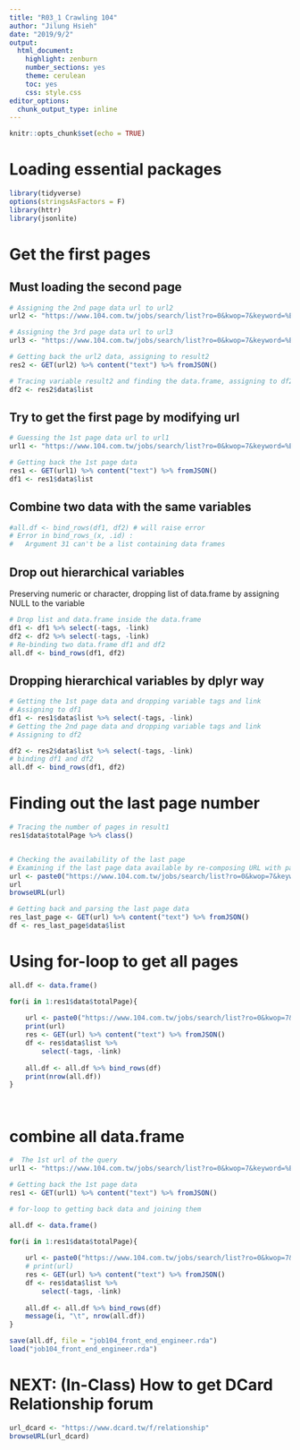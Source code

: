 ```yaml
---
title: "R03_1 Crawling 104"
author: "Jilung Hsieh"
date: "2019/9/2"
output:
  html_document:
    highlight: zenburn
    number_sections: yes
    theme: cerulean
    toc: yes
    css: style.css
editor_options:
  chunk_output_type: inline
---
```


```r
knitr::opts_chunk$set(echo = TRUE)
```


# Loading essential packages
```r
library(tidyverse)
options(stringsAsFactors = F)
library(httr)
library(jsonlite)
```


# Get the first pages

## Must loading the second page
```r
# Assigning the 2nd page data url to url2
url2 <- "https://www.104.com.tw/jobs/search/list?ro=0&kwop=7&keyword=%E8%B3%87%E6%96%99%E7%A7%91%E5%AD%B8%E5%AE%B6&order=1&asc=0&page=2&mode=s&jobsource=2018indexpoc"

# Assigning the 3rd page data url to url3
url3 <- "https://www.104.com.tw/jobs/search/list?ro=0&kwop=7&keyword=%E8%B3%87%E6%96%99%E7%A7%91%E5%AD%B8%E5%AE%B6&order=1&asc=0&page=3&mode=s&jobsource=2018indexpoc"

# Getting back the url2 data, assigning to result2
res2 <- GET(url2) %>% content("text") %>% fromJSON()

# Tracing variable result2 and finding the data.frame, assigning to df2
df2 <- res2$data$list

```

## Try to get the first page by modifying url
```r
# Guessing the 1st page data url to url1
url1 <- "https://www.104.com.tw/jobs/search/list?ro=0&kwop=7&keyword=%E8%B3%87%E6%96%99%E7%A7%91%E5%AD%B8%E5%AE%B6&order=1&asc=0&page=1&mode=s&jobsource=2018indexpoc"

# Getting back the 1st page data
res1 <- GET(url1) %>% content("text") %>% fromJSON()
df1 <- res1$data$list


```


## Combine two data with the same variables

```r
#all.df <- bind_rows(df1, df2) # will raise error
# Error in bind_rows_(x, .id) : 
#   Argument 31 can't be a list containing data frames
```

## Drop out hierarchical variables
Preserving numeric or character, dropping list of data.frame by assigning NULL to the variable
```r
# Drop list and data.frame inside the data.frame
df1 <- df1 %>% select(-tags, -link)
df2 <- df2 %>% select(-tags, -link)
# Re-binding two data.frame df1 and df2
all.df <- bind_rows(df1, df2)

```

## Dropping hierarchical variables by dplyr way
```r

# Getting the 1st page data and dropping variable tags and link
# Assigning to df1
df1 <- res1$data$list %>% select(-tags, -link)
# Getting the 2nd page data and dropping variable tags and link
# Assigning to df2

df2 <- res2$data$list %>% select(-tags, -link)
# binding df1 and df2
all.df <- bind_rows(df1, df2)

```


# Finding out the last page number
```r
# Tracing the number of pages in result1
res1$data$totalPage %>% class()


# Checking the availability of the last page
# Examining if the last page data available by re-composing URL with paste0()
url <- paste0("https://www.104.com.tw/jobs/search/list?ro=0&kwop=7&keyword=%E8%B3%87%E6%96%99%E7%A7%91%E5%AD%B8%E5%AE%B6&order=1&asc=0&page=", res1$data$totalPage, "&mode=s&jobsource=2018indexpoc")
url
browseURL(url)

# Getting back and parsing the last page data
res_last_page <- GET(url) %>% content("text") %>% fromJSON()
df <- res_last_page$data$list

```

# Using for-loop to get all pages
```r

all.df <- data.frame()

for(i in 1:res1$data$totalPage){
    
    url <- paste0("https://www.104.com.tw/jobs/search/list?ro=0&kwop=7&keyword=%E8%B3%87%E6%96%99%E7%A7%91%E5%AD%B8%E5%AE%B6&order=1&asc=0&page=", i, "&mode=s&jobsource=2018indexpoc")
    print(url)
    res <- GET(url) %>% content("text") %>% fromJSON()
    df <- res$data$list %>%
        select(-tags, -link)
    
    all.df <- all.df %>% bind_rows(df)
    print(nrow(all.df))
}




```

# combine all data.frame
```r

#  The 1st url of the query
url1 <- "https://www.104.com.tw/jobs/search/list?ro=0&kwop=7&keyword=%E5%89%8D%E7%AB%AF%E5%B7%A5%E7%A8%8B%E5%B8%AB&order=1&asc=0&page=1&mode=s&jobsource=2018indexpoc"

# Getting back the 1st page data
res1 <- GET(url1) %>% content("text") %>% fromJSON()

# for-loop to getting back data and joining them

all.df <- data.frame()

for(i in 1:res1$data$totalPage){
    
    url <- paste0("https://www.104.com.tw/jobs/search/list?ro=0&kwop=7&keyword=%E5%89%8D%E7%AB%AF%E5%B7%A5%E7%A8%8B%E5%B8%AB&order=1&asc=0&page=", i, "&mode=s&jobsource=2018indexpoc")
    # print(url)
    res <- GET(url) %>% content("text") %>% fromJSON()
    df <- res$data$list %>%
        select(-tags, -link)
    
    all.df <- all.df %>% bind_rows(df)
    message(i, "\t", nrow(all.df))
}

save(all.df, file = "job104_front_end_engineer.rda")
load("job104_front_end_engineer.rda")
```


# NEXT: (In-Class) How to get DCard Relationship forum
```r
url_dcard <- "https://www.dcard.tw/f/relationship"
browseURL(url_dcard)
```








